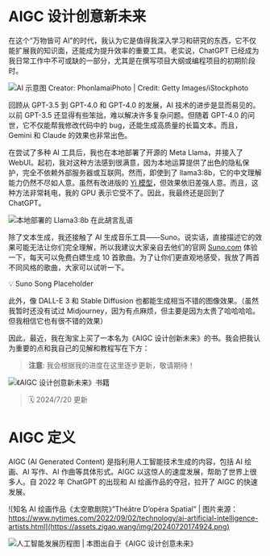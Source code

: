 # AIGC 设计创意新未来

在这个“万物皆可 AI”的时代，我认为它是值得我深入学习和研究的东西，它不仅能扩展我的知识面，还能成为提升效率的重要工具。老实说，ChatGPT 已经成为我日常工作中不可或缺的一部分，尤其是在撰写项目大纲或编程项目的初期阶段时。

![AI 示意图 Creator: PhonlamaiPhoto | Credit: Getty Images/iStockphoto](https://assets.zigao.wang/img/20240720164857.png)

回顾从 GPT-3.5 到 GPT-4.0 和 GPT-4.0 的发展，AI 技术的进步是显而易见的。以前 GPT-3.5 还显得有些笨拙，难以解决许多复杂问题。但随着 GPT-4.0 的问世，它不仅能帮我修改代码中的 bug，还能生成高质量的长篇文本。而且，Gemini 和 Claude 的效果也非常出色。

在尝试了多种 AI 工具后，我也在本地部署了开源的 Meta Llama，并接入了 WebUI。起初，我对这种方法感到很满意，因为本地运算提供了出色的隐私保护，完全不依赖外部服务器或互联网。然而，即使到了 llama3:8b，它的中文理解能力仍然不尽如人意。虽然有改进版的 [Yi 模型](https://github.com/01-ai/Yi)，但效果依旧差强人意。而且，这种方法非常耗电，我的 GPU 表示它受不了。因此，我最终还是回到了 ChatGPT。

![本地部署的 Llama3:8b 在此胡言乱语](https://assets.zigao.wang/img/CleanShot%202024-07-20%20at%2016.44.23@2x.png)

除了文本生成，我还接触了 AI 生成音乐工具——Suno。说实话，直接描述它的效果可能无法让你们完全理解，所以我建议大家亲自去他们的官网 [Suno.com](http://suno.com/) 体验一下，每天可以免费白嫖生成 10 首歌曲。为了让你们更直观地感受，我放了两首不同风格的歌曲，大家可以试听一下。

<aside>
💡 Suno Song Placeholder

</aside>

此外，像 DALL-E 3 和 Stable Diffusion 也都能生成相当不错的图像效果。（虽然我暂时还没有试过 Midjourney，因为有点麻烦，但主要是因为太贵了哈哈哈哈。但我相信它也有很不错的效果）

因此，最近，我在淘宝上买了一本名为《AIGC 设计创新未来》的书。我会把我认为重要的点和我自己的见解和教程写在下方：
> **注意**: 我会根据我的进度在这里逐步更新，敬请期待！

![《AIGC 设计创意新未来》书籍](https://assets.zigao.wang/img/20240720160919.png)

> 🗓️ 2024/7/20 更新

# AIGC 定义

AIGC (AI Generated Content) 是指利用人工智能技术生成的内容，包括 AI 绘画、AI 写作、AI 作曲等具体形式。AIGC 以这惊人的速度发展，帮助了世界上很多人。自 2022 年 ChatGPT 的出现和 AI 绘画作品的夺冠，拉开了 AIGC 的快速发展。

![知名 AI 绘画作品《太空歌剧院》”Théâtre D’opéra Spatial” | 图片来源：https://www.nytimes.com/2022/09/02/technology/ai-artificial-intelligence-artists.html](https://assets.zigao.wang/img/20240720174924.png)

![人工智能发展历程图 | 本图出自于《AIGC 设计创意未来》](https://assets.zigao.wang/img/20240720174351.png)
